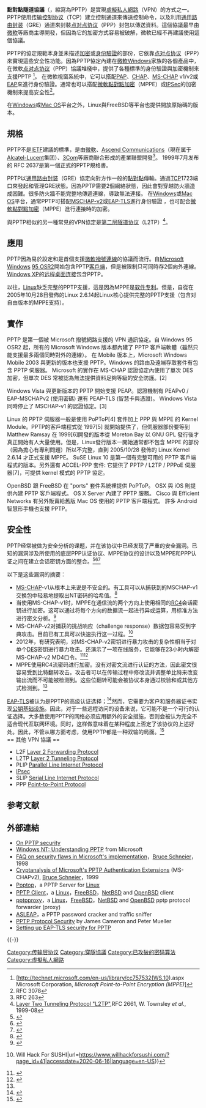 {{copyedit|time=2020-01-02T06:30:27+00:00}}
{{noteTA|G1=IT}}
{{Internet security protocols}}

'''點對點隧道協議'''（{{lang-en|Point to Point Tunneling Protocol}}，縮寫為PPTP）是實現[[虛擬私人網路|虛擬私人網路]]（VPN）的方式之一。PPTP使用[[传输控制协议|传输控制协议]]（TCP）建立控制通道來傳送控制命令，以及利用[[通用路由封装|通用路由封装]]（GRE）通道來封裝[[点对点协议|点对点协议]]（PPP）封包以傳送資料。這個協議最早由[[微軟|微軟]]等廠商主導開發，但因為它的加密方式容易被破解，微軟已經不再建議使用這個協議。

PPTP的協定規範本身並未描述[[加密|加密]]或[[身份驗證|身份驗證]]的部份，它依靠[[点对点协议|点对点协议]]（PPP）來實現這些安全性功能。因為PPTP協定內建在[[微軟|微軟]][[Windows|Windows]]家族的各個產品中，在微軟[[点对点协议|点对点协议]]（PPP）協議堆棧中，提供了各種標準的身份驗證與加密機制來支援PPTP <ref>[http://technet.microsoft.com/en-us/library/cc757532(WS.10).aspx Microsoft Corporation, ''Microsoft Point-to-Point Encryption (MPPE)'']</ref>。 在微軟視窗系統中，它可以搭配[[密碼認證協議|PAP]]、[[CHAP|CHAP]]、[[MS-CHAP|MS-CHAP]] v1/v2或[[扩展认证协议|EAP]]來進行身份驗證。通常也可以搭配[[微軟點對點加密|微軟點對點加密]]（MPPE）或[[IPSec|IPSec]]的加密機制來提高安全性<ref>RFC 3078</ref>。

在[[Windows|Windows]]或[[Mac_OS|Mac OS]]平台之外，Linux與FreeBSD等平台也提供開放原始碼的版本。

== 規格 ==
PPTP不是[[IETF|IETF]]建議的標準，是由[[微軟|微軟]]、[[Ascend_Communications|Ascend Communications]]（現在属于[[Alcatel-Lucent|Alcatel-Lucent]]集团）、[[3Com|3Com]]等廠商聯合形成的產業聯盟開發<ref>RFC 263</ref>。 1999年7月发布的 RFC 2637是第一個正式的PPTP規格書。

PPTP以[[通用路由封装|通用路由封装]]（GRE）協定向對方作一般的[[點對點|點對點]]傳輸。通過[[传输控制协议|TCP]]1723端口來發起和管理GRE狀態。因為PPTP需要2個網絡狀態，因此會對穿越防火牆造成困難。很多防火牆不能完整地傳遞連線，導致無法連接。
在[[Windows|Windows]]或[[Mac_OS|Mac OS]]平台，通常PPTP可搭配[[MSCHAP-v2|MSCHAP-v2]]或[[EAP-TLS|EAP-TLS]]進行身份驗證 ，也可配合[[微軟點對點加密|微軟點對點加密]]（MPPE）進行連接時的加密。

與PPTP相似的另一種常見的VPN協定是[[第二层隧道协议|第二层隧道协议]]（L2TP）<ref>[http://www.ietf.org/rfc/rfc2661.txt Layer Two Tunneling Protocol "L2TP"],RFC 2661, W. Townsley ''et al.'', 1999-08</ref>。

== 應用 ==

PPTP因為易於設定和是首個支援[[微軟|微軟]][[撥號連線|撥號連線]]的協議而流行。自[[Microsoft_Windows|Microsoft Windows]] [[Windows_95|95 OSR2]]開始包含PPTP[[客戶端|客戶端]]，但是被限制只可同時存2個向外連線。[[Windows_XP|Windows XP]]的[[远程桌面连接|远程桌面连接]]包含PPTP。

以往，[[Linux|Linux]]缺乏完整的PPTP支援，這是因為MPPE是[[软件专利|软件专利]]。但是，自從在2005年10月28日發佈的Linux 2.6.14起Linux核心提供完整的PPTP支援（包含对自由版本的MPPE支持）。

==實作== 
PPTP 是第一個被 Microsoft 撥號網路支援的 VPN 通訊協定。自 Windows 95 OSR2 起，所有的 Microsoft Windows 版本都內建了 PPTP 客戶端軟體（雖然只能支援最多兩個同時對外的連線）。
在 Mobile 版本上，Microsoft Windows Mobile 2003 與更新的版本也支援 PPTP。Windows 的路由及遠端存取套件有包含 PPTP 伺服器。
Microsoft 的實作在 MS-CHAP 認證協定內使用了單次 DES 加密，但單次 DES 常被認為無法提供資料足夠等級的安全防護。[2]

Windows Vista 與更新版本的 PPTP 開始支援 PEAP。認證機制有 PEAPv0 / EAP-MSCHAPv2 (使用密碼) 還有 PEAP-TLS (智慧卡與憑證)。
Windows Vista 同時停止了 MSCHAP-v1 的認證協定。[3]

Linux 的 PPTP 伺服器一般是使用 PoPToP[4] 套件加上 PPP 與 MPPE 的 Kernel Module。PPTP的客戶端程式從 1997[5] 就開始提供了，但伺服器部份要等到 Matthew Ramsay 在 1999[6]開發的版本從 Moreton Bay 以 GNU GPL 發行後才真正開始有人大量使用。但是，Linux發行版本一開始通常都不包含 MPPE 的部份（因為擔心有專利問題）所以不完整，直到 2005/10/28 發佈的 Linux Kernel 2.6.14 才正式支援 MPPE。
SuSE Linux 10 是第一個有完整可用的 PPTP 客戶端程式的版本。另外還有 ACCEL-PPP 套件: 它提供了 PPTP / L2TP / PPPoE 伺服器[7]，可提供 kernel 模式的 PPTP 協定。

OpenBSD 跟 FreeBSD 在 "ports" 套件系統裡提供 PoPToP。
OSX 與 iOS 則提供內建 PPTP 客戶端程式。 OS X Server 內建了 PPTP 服務。 Cisco 與 Efficient Networks 有另外販賣給舊版 Mac OS 使用的 PPTP 客戶端程式。
許多 Android 智慧形手機也支援 PPTP。

== 安全性 ==
PPTP经常被做为安全分析的课题，并在该协议中已经发现了严重的安全漏洞。已知的漏洞涉及所使用的底层PPP认证协议、MPPE协议的设计以及MPPE和PPP认证之间在建立会话密钥方面的整合。<ref>{{Cite web|title=Malware FAQ: Microsoft PPTP VPN|url=https://www.sans.org/security-resources/malwarefaq/pptp-vpn|accessdate=2020-06-16|author=|date=|format=|work=www.sans.org|publisher=|language=en}}</ref><ref>{{Cite web|title=Microsoft says don't use PPTP and MS-CHAP - The H Security: News and Features|url=http://www.h-online.com/security/news/item/Microsoft-says-don-t-use-PPTP-and-MS-CHAP-1672257.html|accessdate=2020-06-16|work=www.h-online.com}}</ref><ref>{{Cite web|title=A death blow for PPTP - The H Security: News and Features|url=http://www.h-online.com/security/features/A-death-blow-for-PPTP-1716768.html|accessdate=2020-06-16|work=www.h-online.com}}</ref>

以下是这些漏洞的摘要：

* [[MS-CHAP|MS-CHAP]]-v1从根本上来说是不安全的。有工具可以从捕获到的MSCHAP-v1交换包中轻易地提取出NT密码的哈希值。<ref name=":0">{{Cite web|title=Cryptanalysis of Microsoft's Point-to-Point Tunneling Protocol (PPTP)|url=https://www.schneier.com/academic/paperfiles/paper-pptp.pdf|accessdate=|author=|date=|format=|publisher=|language=}}</ref>
* 当使用MS-CHAP-v1时，MPPE在通信流的两个方向上使用相同的[[RC4|RC4]]会话密钥进行加密。这可以通过将每个方向的数据流一起进行异或运算，用标准方法进行密文分析。<ref>{{Cite web|title=Cryptanalysis of Microsoft's PPTP Authentication Extensions (MS-CHAPv2)|url=https://www.schneier.com/academic/paperfiles/paper-pptpv2.pdf|accessdate=|author=Bruce Schneier|date=|format=|publisher=|language=}}</ref>
* MS-CHAP-v2对捕获的挑战响应（challenge response）数据包容易受到字典攻击。目前已有工具可以快速执行这一过程。<ref>{{Cite web|title=Asleap {{!}} Will Hack For SUSHI|url=https://www.willhackforsushi.com/?page_id=41|accessdate=2020-06-16|language=en-US}}</ref>
* 2012年，有研究表明，对MS-CHAP-v2密钥进行暴力攻击的复杂性相当于对单个[[資料加密標準|DES]]密钥进行暴力攻击。还演示了一项在线服务，它能够在23小时内解密MS-CHAP-v2 MD4口令。<ref>{{Cite web|title=Divide and Conquer: Cracking MS-CHAPv2 with a 100% success rate|url=https://web.archive.org/web/20160316174007/https://www.cloudcracker.com/blog/2012/07/29/cracking-ms-chap-v2/|accessdate=2020-06-16|date=2016-03-16|work=web.archive.org}}</ref><ref>{{Cite web|title=Marlinspike demos MS-CHAPv2 crack|url=https://www.theregister.com/2012/07/31/ms_chapv2_crack/|accessdate=2020-06-16|work=www.theregister.com|language=en}}</ref>
* MPPE使用RC4流密码进行加密。没有对密文流进行认证的方法，因此密文很容易受到比特翻转攻击。攻击者可以在传输过程中修改流并调整单比特来改变输出流而不可能被检测到。这些位翻转可能会被协议本身通过校验和或其他方式检测到。<ref name=":0" />

[[扩展认证协议|EAP-TLS]]被认为是PPTP的高级认证选择；<ref>{{Cite web|title=Choosing EAP-TLS or MS-CHAP v2 for User-Level Authentication: Virtual Private Network (VPN)|url=https://docs.microsoft.com/en-us/previous-versions/windows/it-pro/windows-server-2003/cc739638(v=ws.10)|accessdate=2020-06-16|last=Archiveddocs|work=docs.microsoft.com|language=en-us}}</ref>然而，它需要为客户和服务器证书实现[[公開金鑰基礎建設|公钥基础设施]]。因此，对于一些远程访问的设备来说，它可能不是一个可行的认证选择。大多数使用PPTP的网络必须应用额外的安全措施，否则会被认为完全不适合现代互联网环境。同时，这样做意味着在某种程度上否定了该协议的上述好处。因此，不管从哪方面考虑，使用PPTP都是一种双输的局面。<ref>{{Cite web|title=VPN Protocol Comparison: IKEv2 vs IKEv1 vs OpenVPN® vs L2TP vs PPTP|url=https://www.vpnunlimitedapp.com/blog/vpn-protocol-comparison/|accessdate=2020-06-16|date=2018-05-14|work=VPN Unlimited Blog|language=en-US}}</ref>
<br />
== 其他 VPN 協議 ==
* L2F [[Layer_2_Forwarding_Protocol|Layer 2 Forwarding Protocol]]
* L2TP [[Layer_2_Tunneling_Protocol|Layer 2 Tunneling Protocol]]
* PLIP [[Parallel_Line_Internet_Protocol|Parallel Line Internet Protocol]]
* [[IPsec|IPsec]] 
* SLIP [[Serial_Line_Internet_Protocol|Serial Line Internet Protocol]]
* PPP [[Point-to-Point_Protocol|Point-to-Point Protocol]] 

==参考文献==
{{Reflist}}

== 外部連結 ==
* [http://the.taoofmac.com/space/PPTP On PPTP security]
* [https://web.archive.org/web/20080422235546/http://www.microsoft.com/technet/archive/winntas/plan/pptpudst.mspx Windows NT: Understanding PPTP] from Microsoft
* [http://www.schneier.com/pptp-faq.html FAQ on security flaws in Microsoft's implementation]，[[Bruce_Schneier|Bruce Schneier]]，1998 
* [http://www.schneier.com/paper-pptpv2.html Cryptanalysis of Microsoft's PPTP Authentication Extensions] (MS-CHAPv2), [[Bruce_Schneier|Bruce Schneier]]，1999 
* [http://www.poptop.org/ Poptop]{{Wayback|url=http://www.poptop.org/ |date=20090207193340 }}，a PPTP Server for [[Linux|Linux]] 
* [http://pptpclient.sourceforge.net/ PPTP Client]，a [[Linux|Linux]]，[[FreeBSD|FreeBSD]]，[[NetBSD|NetBSD]] and [[OpenBSD|OpenBSD]] client 
* [https://web.archive.org/web/20090204125201/http://www.mgix.com/pptpproxy/ pptpproxy]，a [[Linux|Linux]]，[[FreeBSD|FreeBSD]]，[[NetBSD|NetBSD]] and [[OpenBSD|OpenBSD]] pptp protocol forwarder (proxy) 
* [http://asleap.sourceforge.net/ ASLEAP]{{Wayback|url=http://asleap.sourceforge.net/ |date=20080229075937 }}，a PPTP password cracker and traffic sniffer 
* [http://pptpclient.sourceforge.net/protocol-security.phtml PPTP Protocol Security] by James Cameron and Peter Mueller 
* [https://web.archive.org/web/20040902222552/http://www.microsoft.com/windows2000/techinfo/reskit/deploymentscenarios/scenarios/route04_config_iasservice_iasserver.asp Setting up EAP-TLS security for PPTP]

{{-}}
{{VPN}}

[[Category:传输层协议|Category:传输层协议]]
[[Category:穿隧協議|Category:穿隧協議]]
[[Category:已攻破的密码算法|Category:已攻破的密码算法]]
[[Category:虛擬私人網路|Category:虛擬私人網路]]
